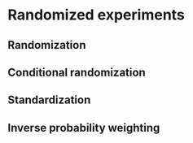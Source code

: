 # Randomized experiments

## Randomization


## Conditional randomization


## Standardization



## Inverse probability weighting


